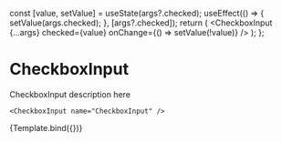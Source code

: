 

<Meta title="Forms/Input/CheckboxInput" component={CheckboxInput} />

  const [value, setValue] = useState(args?.checked);
  useEffect(() => {
    setValue(args.checked);
  }, [args?.checked]);
  return (
    <CheckboxInput
      {...args}
      checked={value}
      onChange={() => setValue(!value)}
    />
  );
};

# CheckboxInput

CheckboxInput description here

```tsx
<CheckboxInput name="CheckboxInput" />
```


<Canvas>
  <Story
    name="CheckboxInput"
    args={{
      label: '',
      useId: 'checkbox',
      checked: false,
      appearance: 'checkbox'
    }}
  >
    {Template.bind({})}
  </Story>
</Canvas>
